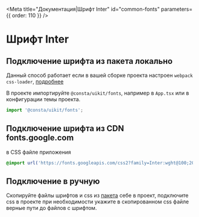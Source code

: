 
<Meta title="Документация|Шрифт Inter" id="common-fonts" parameters={{ order: 110 }} />

# Шрифт Inter

## Подключение шрифта из пакета локально

Данный способ работает если в вашей сборке проекта настроен `webpack css-loader`, [подробнее](https://webpack.js.org/guides/asset-management/#loading-fonts)

В проекте импортируйте `@consta/uikit/fonts`, например в `App.tsx` или в конфигурации темы проекта.

```ts
import '@consta/uikit/fonts';
```

## Подключение шрифта из CDN fonts.google.com

в CSS файле приложения

```css
@import url('https://fonts.googleapis.com/css2?family=Inter:wght@100;200;300;400;500;600;700;800;900&display=swap');
```

## Подключение в ручную

Скопируйте файлы шрифтов и css из [пакета](https://github.com/consta-design-system/uikit/tree/dev/src/fonts/inter) себе в проект,
подключите css в проекте при необходимости укажите в скопированном css файле верные пути до файлов с шрифтом.
